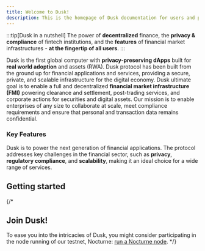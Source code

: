 ```yaml
---
title: Welcome to Dusk!
description: This is the homepage of Dusk documentation for users and provisioner runners.
---
```


:::tip[Dusk in a nutshell]
The power of **decentralized** finance, the **privacy & compliance** of fintech institutions, and the **features** of financial market infrastructures - **at the fingertip of all users**.
:::

Dusk is the first global computer with **privacy-preserving dApps** built for **real world adoption** and assets (RWA). Dusk protocol has been built from the ground up for financial applications and services, providing a secure, private, and scalable infrastructure for the digital economy. Dusk ultimate goal is to enable a full and decentralized **financial market infrastructure (FMI)** powering clearance and settlement, post-trading services, and corporate actions for securities and digital assets. Our mission is to enable enterprises of any size to collaborate at scale, meet compliance requirements and ensure that personal and transaction data remains confidential.

### Key Features

Dusk is  to power the next generation of financial applications. The protocol addresses key challenges in the financial sector, such as **privacy**, **regulatory compliance**, and **scalability**, making it an ideal choice for a wide range of services.



## Getting started

<CardGrid>
        <LinkCard title="Community" href="/learn/community" description="The Dusk community section. Here, you can find information to join our communities."/>
        <LinkCard title="Core Components" href="/learn/core-components" description="Overview of the Dusk architecture and core components."/>
        <LinkCard title="Developer Docs" href="/developer/overview" description="Get started with developing on Dusk."/>
        <LinkCard title="Node Operator" href="/operator/overview" description="Learn how to run a Dusk node & stake Dusk."/>
</CardGrid>


{/*
## Join Dusk!

To ease you into the intricacies of Dusk, you might consider participating in the node running of our testnet, Nocturne: [run a Nocturne node](operator/nocturne/node-running-guide).
*/}

